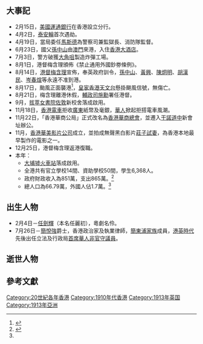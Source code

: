{{HKYearTOC|1913}}
{{NoteUTC+8}}
{{C20YearInTopic|1913年}}
{{香港歷史}}

==大事記==
*2月15日，[[美國運通銀行|美國運通銀行]]在香港設立分行。
*4月2日，[[泰安輪|泰安輪]]首次遇劫。
*4月19日，當局委任[[馬斯德|馬斯德]]為警察司兼監獄長、消防隊監督。
*6月23日，國父[[孫中山|孫中山]]由[[澳門|澳門]]來港，入住[[香港大酒店|香港大酒店]]。
*7月3日，警方破獲[[大角咀|大角咀]]製造炸彈工場。
*8月1日，港督梅含理頒佈《禁止通用外國鈔劵條例》。
*8月14日，[[港督|港督]][[梅含理|梅含理]]宣佈，奉英政府訓令，[[孫中山|孫中山]]、[[黃興|黃興]]、[[陳炯明|陳炯明]]、[[胡漢民|胡漢民]]、[[岑春煊|岑春煊]]等永遠不准到港。
*8月17日，颱風正面襲港<ref>{{cite web| title=本港颶風誌聞 |url= |publisher=[[華字日報|華字日報]]第3頁 |date=1913年8月18日 }}{{zh-hant}}</ref>，[[皇家香港天文台|皇家香港天文台]]懸掛颶風信號，無傷亡。
*8月21日，梅含理離港休假，[[輔政司|輔政司]][[施勳|施勳]]署任港督。
*9月，[[拔萃女書院|拔萃女書院]][[佐敦_(香港)|佐敦]]新校舍落成啟用。
*11月18日，[[香港電車|香港電車]]拒收[[廣東|廣東]]紙幣及毫銀，[[華人|華人]]掀起拒搭電車風潮。
*11月22日，「香港華商公局」正式改名為[[香港華商總會|香港華商總會]]，並遷入[[干諾道中|干諾道中]]新會址辦公。
*11月，[[香港華美影片公司|香港華美影片公司]]成立，並拍成無聲黑白影片[[莊子試妻_(電影)|莊子試妻]]，為香港本地最早製作的電影之一。
*12月25日，港督梅含理返港復職。
*本年：
**[[舊大埔墟火車站|大埔墟火車站]]落成啟用。
**全港共有官立學校14間、資助學校50間，學生6,368人。
**政府財政收入為851萬，支出865萬。<ref name="香港6000年">{{cite book |author=湯開建 蕭國健 陳佳榮 |year=1998年 |title=《香港6000年（遠古－1997）》 |page=頁344 |publisher=麒麟書業有限公司 |quote= |isbn=9622321232}}{{zh-hant}}</ref>
**總人口為66.79萬，外國人佔1.7萬。<ref name="香港6000年"/>

==出生人物==
*2月4日－[[任劍輝|任劍輝]]（本名任麗初），粵劇名伶。
*7月26日－[[簡悅強|簡悅強]]爵士，香港政治家及執業律師，[[簡東浦家族|簡東浦家族]]成員，[[港英時代|港英時代]]先後出任立法及行政局[[首席華人非官守議員|首席華人非官守議員]]。

==逝世人物==


==參考文獻==
{{reflist}}

[[Category:20世紀各年香港|Category:20世紀各年香港]]
[[Category:1910年代香港|Category:1910年代香港]]
[[Category:1913年英国|Category:1913年英国]]
[[Category:1913年亞洲|Category:1913年亞洲]]